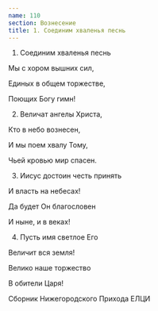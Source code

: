 ```yaml
---
name: 110
section: Вознесение
title: 1. Соединим хваленья песнь
---
```

1. Соединим хваленья песнь

Мы с хором вышних сил,

Единых в общем торжестве,

Поющих Богу гимн!


2. Величат ангелы Христа,

Кто в небо вознесен,

И мы поем хвалу Тому,

Чьей кровью мир спасен.


3. Иисус достоин честь принять

И власть на небесах!

Да будет Он благословен

И ныне, и в веках!


4. Пусть имя светлое Его

Величит вся земля!

Велико наше торжество

В обители Царя!


Сборник Нижегородского Прихода ЕЛЦИ